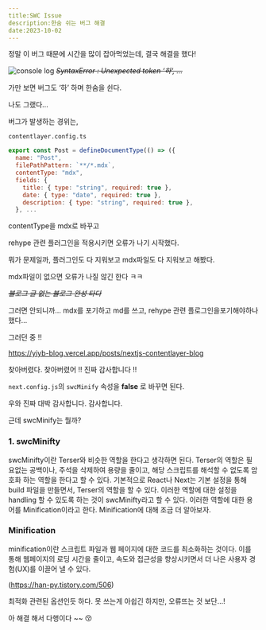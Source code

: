 ```yaml
---
title:SWC Issue
description:한숨 쉬는 버그 해결
date:2023-10-02
---
```


정말 이 버그 때문에 시간을 많이 잡아먹었는데, 결국 해결을 했다!

![console log](/log-04-img/console.log.jpeg)
_~~SyntaxError : Unexpected token ‘하‘, …~~_

가만 보면 버그도 ‘하’ 하며 한숨을 쉰다.

나도 그랬다…

버그가 발생하는 경위는,

`contentlayer.config.ts`

```jsx
export const Post = defineDocumentType(() => ({
  name: "Post",
  filePathPattern: `**/*.mdx`,
  contentType: "mdx",
  fields: {
    title: { type: "string", required: true },
    date: { type: "date", required: true },
    description: { type: "string", required: true },
  }, ...
```

contentType을 mdx로 바꾸고

rehype 관련 플러그인을 적용시키면 오류가 나기 시작했다.

뭐가 문제일까, 플러그인도 다 지워보고 mdx파일도 다 지워보고 해봤다.

mdx파일이 없으면 오류가 나질 않긴 한다 ㅋㅋ

_~~블로그 글 없는 블로그 완성 타다~~_

그러면 안되니까… mdx를 포기하고 md를 쓰고, rehype 관련 플로그인을포기해야하나 했다…

그러던 중 !!

https://yiyb-blog.vercel.app/posts/nextjs-contentlayer-blog

찾아버렸다. 찾아버렸어 !! 진짜 감사합니다 !!

`next.config.js`의 `swcMinify` 속성을 **false** 로 바꾸면 된다.

우와 진짜 대박 감사합니다. 감사합니다.

근데 swcMinify는 뭘까?

### 1. swcMinifty

swcMinifty이란 Terser와 비슷한 역할을 한다고 생각하면 된다. Terser의 역할은 필요없는 공백이나, 주석을 삭제하여 용량을 줄이고, 해당 스크립트를 해석할 수 없도록 암호화 하는 역할을 한다고 할 수 있다. 기본적으로 React나 Next는 기본 설정을 통해 build 파일을 만들면서, Terser의 역할을 할 수 있다. 이러한 역할에 대한 설정을 handling 할 수 있도록 하는 것이 swcMinifty라고 할 수 있다. 이러한 역할에 대한 용어를 Minification이라고 한다. Minification에 대해 조금 더 알아보자.

### Minification

minification이란 스크립트 파일과 웹 페이지에 대한 코드를 최소화하는 것이다. 이를 통해 웹페이지의 로딩 시간을 줄이고, 속도와 접근성을 향상시키면서 더 나은 사용자 경험(UX)를 이끌어 낼 수 있다.

(https://han-py.tistory.com/506)

최적화 관련된 옵션인듯 하다. 못 쓰는게 아쉽긴 하지만, 오류뜨는 것 보단…!

아 해결 해서 다행이다 ~~ 😚
